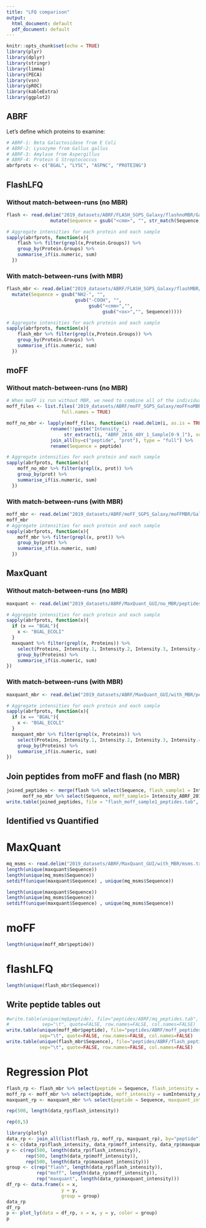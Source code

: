 ```yaml
---
title: "LFQ comparison"
output:
  html_document: default
  pdf_document: default
---
```


```r
knitr::opts_chunk$set(echo = TRUE)
library(plyr)
library(dplyr)
library(stringr)
library(limma)
library(PECA)
library(vsn)
library(pROC)
library(kableExtra)
library(ggplot2)
```

## ABRF

Let's define which proteins to examine:

```r
# ABRF-1: Beta Galactosidase from E Coli
# ABRF-2: Lysozyme from Gallus gallus
# ABRF-3: Amylase from Aspergillus
# ABRF-4: Protein G Streptococcus
abrfprots <- c("BGAL", "LYSC", "ASPNC", "PROTEING")
```


## FlashLFQ
### Without match-between-runs (no MBR)
```r
flash <- read.delim("2019_datasets/ABRF/FLASH_SGPS_Galaxy/flashnoMBR/Galaxy144-[FlashLFQ_on_data_141,_data_140,_and_others__QuantifiedPeptides.tsv].tabular", stringsAsFactors = FALSE) %>%
                mutate(Sequence = gsub("<cmm>", "", str_match(Sequence, "NH2-(.+)-COOH")[,2]))

# Aggregate intensities for each protein and each sample
sapply(abrfprots, function(x){ 
    flash %>% filter(grepl(x,Protein.Groups)) %>%
    group_by(Protein.Groups) %>%
    summarise_if(is.numeric, sum)
  })
```

### With match-between-runs (with MBR)
```r
flash_mbr <- read.delim("2019_datasets/ABRF/FLASH_SGPS_Galaxy/flashMBR/Galaxy148-[FlashLFQ_on_data_141,_data_140,_and_others__QuantifiedPeptides.tsv].tabular", stringsAsFactors = FALSE) %>%
  mutate(Sequence = gsub("NH2-", "",
                         gsub("-COOH", "",
                              gsub("<cmm>","",
                                   gsub("<ox>","", Sequence)))))

# Aggregate intensities for each protein and each sample
sapply(abrfprots, function(x){ 
    flash_mbr %>% filter(grepl(x,Protein.Groups)) %>%
    group_by(Protein.Groups) %>%
    summarise_if(is.numeric, sum)
  })
```

## moFF
### Without match-between-runs (no MBR)

```r
# When moFF is run without MBR, we need to combine all of the individual peptide summaries, which we do with `join_all` from `plyr`. 
moff_files <- list.files('2019_datasets/ABRF/moFF_SGPS_Galaxy/moFFnoMBR/peptide_summary-080619/',
                    full.names = TRUE)

moff_no_mbr <- lapply(moff_files, function(i) read.delim(i, as.is = TRUE) %>%
                rename(!!paste("Intensity_",
                     str_extract(i, "ABRF_2016_40Y_1_Sample[0-9_]"), sep="") := sumIntensity_ABRF_PSM_02082019)) %>%
                join_all(by=c("peptide", "prot"), type = "full") %>%
                rename(Sequence = peptide)

# Aggregate intensities for each protein and each sample
sapply(abrfprots, function(x){ 
    moff_no_mbr %>% filter(grepl(x, prot)) %>%
    group_by(prot) %>%
    summarise_if(is.numeric, sum)
  })
```

### With match-between-runs (with MBR)
```r
moff_mbr <- read.delim("2019_datasets/ABRF/moFF_SGPS_Galaxy/moFFMBR/Galaxy9-[moFF_on_data_4,_data_3,_and_others__peptide_summary]-080619.tabular", stringsAsFactors = FALSE)
moff_mbr
# Aggregate intensities for each protein and each sample
sapply(abrfprots, function(x){ 
    moff_mbr %>% filter(grepl(x, prot)) %>%
    group_by(prot) %>%
    summarise_if(is.numeric, sum)
  })
```

## MaxQuant
### Without match-between-runs (no MBR) 
```r
maxquant <- read.delim("2019_datasets/ABRF/MaxQuant_GUI/no_MBR/peptides.txt", stringsAsFactors = FALSE)

# Aggregate intensities for each protein and each sample
sapply(abrfprots, function(x){ 
  if (x == "BGAL"){
    x <- "BGAL_ECOLI"
  }
  maxquant %>% filter(grepl(x, Proteins)) %>%
    select(Proteins, Intensity.1, Intensity.2, Intensity.3, Intensity.4) %>%
    group_by(Proteins) %>%
    summarise_if(is.numeric, sum)
})
```

### With match-between-runs (with MBR)
```r
maxquant_mbr <- read.delim("2019_datasets/ABRF/MaxQuant_GUI/with_MBR/peptides.txt", stringsAsFactors = FALSE)

# Aggregate intensities for each protein and each sample
sapply(abrfprots, function(x){ 
  if (x == "BGAL"){
    x <- "BGAL_ECOLI"
  }
  maxquant_mbr %>% filter(grepl(x, Proteins)) %>%
    select(Proteins, Intensity.1, Intensity.2, Intensity.3, Intensity.4) %>%
    group_by(Proteins) %>%
    summarise_if(is.numeric, sum)
})
```

## Join peptides from moFF and flash (no MBR)
```r
joined_peptides <- merge(flash %>% select(Sequence, flash_sample1 = Intensity_ABRF_2016_40Y_1_Sample1),
      moff_no_mbr %>% select(Sequence, moff_sample1= Intensity_ABRF_2016_40Y_1_Sample1), by="Sequence")
write.table(joined_peptides, file = "flash_moff_sample1_peptides.tab", quote = FALSE, row.names = FALSE)
```



## Identified vs Quantified

# MaxQuant
```r
mq_msms <- read.delim("2019_datasets/ABRF/MaxQuant_GUI/with_MBR/msms.txt", stringsAsFactors = FALSE)
length(unique(maxquant$Sequence))
length(unique(mq_msms$Sequence))
setdiff(unique(maxquant$Sequence) , unique(mq_msms$Sequence))
```
```r
length(unique(maxquant$Sequence))
length(unique(mq_msms$Sequence))
setdiff(unique(maxquant$Sequence) , unique(mq_msms$Sequence))
```

# moFF
```r
length(unique(moff_mbr$peptide))
```

# flashLFQ
```r
length(unique(flash_mbr$Sequence))
```

## Write peptide tables out

```r
#write.table(unique(mq$peptide), file="peptides/ABRF/mq_peptides.tab",
#            sep="\t", quote=FALSE, row.names=FALSE, col.names=FALSE)
write.table(unique(moff_mbr$peptide), file="peptides/ABRF/moff_peptides.tab",
            sep="\t", quote=FALSE, row.names=FALSE, col.names=FALSE)
write.table(unique(flash_mbr$Sequence), file="peptides/ABRF/flash_peptides.tab",
            sep="\t", quote=FALSE, row.names=FALSE, col.names=FALSE)
```



# Regression Plot

```r
flash_rp <- flash_mbr %>% select(peptide = Sequence, flash_intensity = Intensity_ABRF_2016_40Y_1_Sample4)
moff_rp <- moff_mbr %>% select(peptide, moff_intensity = sumIntensity_ABRF_2016_40Y_1_Sample4)
maxquant_rp <- maxquant_mbr %>% select(peptide = Sequence, maxquant_intensity = Intensity.4)
```
```r
rep(500, length(data_rp$flash_intensity))
```
```r
rep(0,5)
```

```r
library(plotly)
data_rp <- join_all(list(flash_rp, moff_rp, maxquant_rp), by="peptide") %>% mutate("concentration (fmol)" = 500)
x <- c(data_rp$flash_intensity, data_rp$moff_intensity, data_rp$maxquant_intensity)
y <- c(rep(500, length(data_rp$flash_intensity)),
       rep(500, length(data_rp$moff_intensity)),
       rep(500, length(data_rp$maxquant_intensity)))
group <- c(rep("flash", length(data_rp$flash_intensity)),
           rep("moff", length(data_rp$moff_intensity)),
           rep("maxquant", length(data_rp$maxquant_intensity)))
df_rp <- data.frame(x = x,
                    y = y,
                    group = group)
data_rp
df_rp
p <- plot_ly(data = df_rp, x = x, y = y, color = group)
p
```

